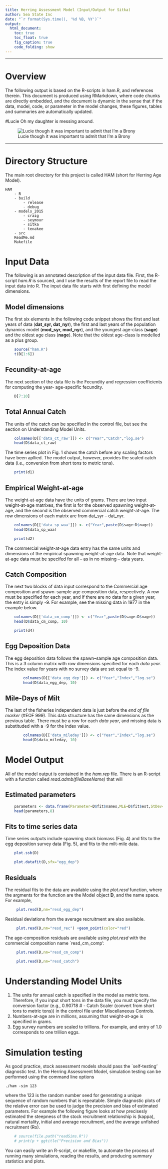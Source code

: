 ```yaml
---
title: Herring Assessment Model (Input/Output for Sitka)
author: Sea State Inc
date: "`r format(Sys.time(), '%d %B, %Y')`"
output: 
  html_document:
    toc: true
    toc_float: true
    fig_caption: true
    code_folding: show
---
```

----

# Overview
The following output is based on the R-scripts in ham.R, and references therein.  This document is produced using RMarkdown, where code chunks are directly embedded, and the document is dynamic in the sense that if the data, model, code, or parameter in the model changes, these figures, tables and summaries are automatically updated.

#Lucie
Oh my daughter is messing around.

![Lucie though it was important to admit that I'm a Brony](mylittlepony.jpeg)

----
# Directory Structure

The main root directory for this project is called HAM (short for Herring Age Model).

	HAM
		- R
		- build
			- release
			- debug
		- models_2015
			- craig
			- seymour
			- sitka
			- tenakee
		- src
		ReadMe.md
		Makefile




# Input Data
The following is an annotated description of the input data file.  First, the R-script *ham.R* is sourced, and I use the results of the report file to read the input data into R.  The input data file starts with first defining the model dimensions. 

## Model dimensions
The first six elements in the following code snippet shows the first and last years of data (**dat_syr, dat_nyr**), the first and last years of the population dynamics model (**mod_syr, mod_nyr**), and the youngest age-class (**sage**) and the oldest age class (**nage**). Note that the oldest age-class is modelled as a plus group.

```r
	source("ham.R")
	t(D[1:6])
```

## Fecundity-at-age
The next section of the data file is the Fecundity and regression coefficients for computing the year- age-specific fecundity.


```r
	D[7:10]
```

## Total Annual Catch
The units of the catch can be specified in the control file, but see the section on Understanding Model Units.
```r
	colnames(D[['data_ct_raw']]) <- c("Year","Catch","log.se")
	head(D$data_ct_raw)
```
The time series plot in Fig. 1 shows the catch before any scaling factors have been apllied. The model output, however, provides the scaled catch data (i.e., conversion from short tons to metric tons).

```r
	print(d1)
```

## Empirical Weight-at-age
The weight-at-age data have the units of grams.  There are two input weight-at-age matrixes, the first is for the observed spawning weight-at-age, and the second is the observed commercial catch weight-at-age.  The row dimensions of each matrix are from dat_syr -- dat_nyr.
```r
	colnames(D[['data_sp_waa']]) <- c("Year",paste(D$sage:D$nage))
	head(D$data_sp_waa)
```


```r
	print(d2)
```


The commercial weight-at-age data entry has the same units and dimensions of the empirical spawning weight-at-age data.  Note that weight-at-age data must be specifed for all -- as in no missing -- data years.


## Catch Composition
The next two blocks of data input correspond to the Commercial age composition and spawn--sample age composition data, respectively.  A row must be specified for each year, and if there are no data for a given year, the entry is simply -9.  For example, see the missing data in 1977 in the example below. 

```r
	colnames(D[['data_cm_comp']]) <- c("Year",paste(D$sage:D$nage))
	head(D$data_cm_comp, 10)
```
```r
	print(d4)
```


## Egg Deposition Data
The egg deposition data follows the spawn--sample age composition data. This is a 3 column matrix with row dimensions specified for each *data year*. The index value for years with no survey data are set equal to -9.  
```r
		colnames(D[['data_egg_dep']]) <- c("Year","Index","log.se")
		head(D$data_egg_dep, 10)

```

## Mile-Days of Milt
The last of the fisheries independent data is just before the *end of file marker* (#EOF 999).  This data structure has the same dimensions as the previous table.  There must be a row for each *data year*, and missing data is substituded with a -9 for the index value.
```r
		colnames(D[['data_mileday']]) <- c("Year","Index","log.se")
		head(D$data_mileday, 10)

```



# Model Output

All of the model output is contained in the *ham.rep* file. There is an R-script with a function called *read.admb(fileBaseName)* that will 

## Estimated parameters
```r
	parameters <- data.frame(Parameter=D$fit$names,MLE=D$fit$est,StDev=D$fit$std)
	head(parameters,8)
```

## Fits to time series data
Time series outputs include spawning stock biomass (Fig. 4) and fits to the egg deposition survey data (Fig. 5), and fits to the milt-mile data.
```r
	plot.ssb(D)
```
```r
	plot.datafit(D,sfx="egg_dep")
```

## Residuals

The residual fits to the data are available using the *plot.resd* function, where the argments for the function are the Model object **D**, and the name space.  For example,
```r
	 plot.resd(D,nm="resd_egg_dep") 
```

Residual deviations from the average recruitment are also available.
```r
	 plot.resd(D,nm="resd_rec") +geom_point(color="red")
```


The age-composition residuals are available using *plot.resd* with the commercial composition name `resd_cm_comp':
```r
	 plot.resd(D,nm="resd_cm_comp")
```

```r
	 plot.resd(D,nm="resd_catch")
```






# Understanding Model Units
(@) The units for annual catch is specified in the model as metric tons. Therefore, if you input short tons in the data file, you must specify the conversion factor (e.g., 0.90718     # - Catch Scaler (convert from short tons to metric tons)) in the control file under Miscellaneous Controls.
(@) Numbers-at-age are in millions, assuming that weight-at-age is specified in grams.
(@) Egg survey numbers are scaled to trillions.  For example, and entry of 1.0 corresponds to one trillion eggs.


# Simulation testing
As good practice, stock assessment models should pass the `self-testing' diagnostic test.  In the Herring Assessment Model, simulation testing can be performed using the command line options 

	./ham -sim 123

where the 123 is the random number seed for generating a unique sequence of random numbers that is repeatable.  Simple diagnostic plots of the relative error can be used to judge the precision and bias of estimated parameters. For example the following figure looks at how precisesly estimated the steepness of the stock recruitment relationship is (kappa), natural mortality, initial and average recruitment, and the average unfished recruitment (Ro). 

```r
	# source(file.path("readSims.R"))
	# print(p + ggtitle("Precision and Bias"))
```

You can easily write an R-script, or makefile, to automate the process of running many simulations, reading the results, and producing summary statistics and plots.



